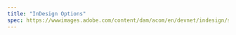 ```yaml
---
title: "InDesign Options"
spec: https://wwwimages.adobe.com/content/dam/acom/en/devnet/indesign/sdk/cs6/idml/idml-specification.pdf
---
```

